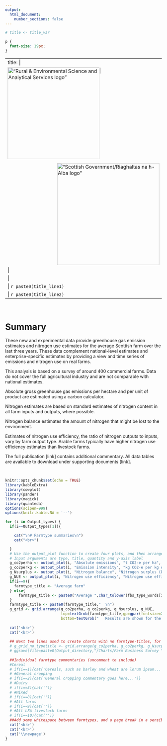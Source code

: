 ```yaml
---
output:
  html_document:
    number_sections: false
---
```


```r
# title <- title_var
```

```css
p {
  font-size: 19px;
}
```

<!-- Need the pipes in the next code chunk in order to cope with a colon in the title and to place the title on a separate line from the images -->
<!-- The ![](){} syntax is used for inserting images.  -->
<!-- Anything in the square brackets becomes the caption (here blank). -->
<!-- The round brackets specify the image filepath. -->
<!-- The curly brackets are for image formatting (here width and positioning) -->
<!-- The SG logo should be 7.3cm wide if printed on A4 paper. That seems to be achieved by specifying its width as 8.7cm here. -->
<!-- A space is also needed immediately after this line, and before the "---". -->

---
title: | 
  | !["Rural & Environmental Science and Analytical Services logo"](RESAS_logo_mg.jpg){width="7.8cm" style="float: left"}!["Scottish Government/Riaghaltas na h-Alba logo"](Scottish_Government_logo_RGB.jpg){width=8.7cm style="float: right; padding-top: 0.34cm"}
  | <!-- A space is needed here to prevent pipes appearing in the title. -->
  | <!-- Extra white space to separate logos and title -->
  | `r paste0(title_line1)`
  | `r paste0(title_line2)`
---
<br>

# Summary

These new and experimental data provide greenhouse gas emission estimates and nitrogen use estimates for the average Scottish farm over the last three years. These data complement national-level estimates and enterprise-specific estimates by providing a view and time series of emissions and nitrogen use on real farms. 

This analysis is based on a survey of around 400 commercial farms. Data do not cover the full agricultural industry and are not comparable with national estimates.

Absolute gross greenhouse gas emissions per hectare and per unit of product are estimated using a carbon calculator.

Nitrogen estimates are based on standard estimates of nitrogen content in all farm inputs and outputs, where possible. 

Nitrogen balance estimates the amount of nitrogen that might be lost to the environment.

Estimates of nitrogen use efficiency, the ratio of nitrogen outputs to inputs, vary by farm output type. Arable farms typically have higher nitrogen use efficiency estimates than livestock farms.

The full publication [link] contains additional commentary. All data tables are available to download under supporting documents [link].

<br>

```r
knitr::opts_chunk$set(echo = TRUE)
library(kableExtra)
library(cowplot)
library(pander)
library(magick)
library(quanteda)
options(scipen=999)
options(knitr.kable.NA = '--')
```

\newpage

<!-- dpi argument in the next chunk is needed to stop figures being blurry -->
<!-- 300 is probably overkill (default is 96, and that wasn't high enough), but file size is 2MB, which
isn't unreasonable-->
<!-- With three years data and a fig.width value of 8, the html is well-formatted, and converts nicely to a pdf with one type per page. -->
<!-- This may need adjusting when more years' data is included. -->
<!-- Note that in the html file, the figure is automatically zoomed to full width; specifying the fig.width here is actually just a way of controlling the height:width ratio of the charts. -->
```r
for (i in Output_types) {
  if(i==Output_types[1]){

    cat("\n# Farmtype summaries\n")
    cat("<br>")

  }  
  # Use the output_plot function to create four plots, and then arrange in a grid.
  # Input arguments are type, title, quantity and y-axis label
  g_co2perha <- output_plot(i, "Absolute emissions", "t CO2-e per ha", "t CO"[2]~"-e / ha", "#00833E")
  g_co2perkg <- output_plot(i, "Emission intensity", "kg CO2-e per kg output", "kg CO"[2]~"-e / kg output", "#00833E")
  g_Nsurplus <- output_plot(i, "Nitrogen balance", "Nitrogen surplus (kg)", "kg N surplus / ha", "#6EA022")
  g_NUE <- output_plot(i, "Nitrogen use efficiency", "Nitrogen use efficiency (%)", "NUE (%)", "#6EA022")
  if(i==9){
    farmtype_title <- "Average farm"
  } else{
      farmtype_title <- paste0("Average ",char_tolower(fbs_type_words[i], keep_acronyms = T)," farm")
  }
  farmtype_title <- paste0(farmtype_title,"  \n")
  g_grid <- grid.arrange(g_co2perha, g_co2perkg, g_Nsurplus, g_NUE,
                         top=textGrob(farmtype_title,gp=gpar(fontsize=20,font=1),x=0,hjust=0),
                         bottom=textGrob("   Results are shown for the average (median) farm.\nError bars demonstrate the spread of data from the lower to upper quartile.", gp=gpar(fontsize=11.5,font=1),x=0,hjust=-0.08))
  
  cat('<br>')
  cat('<br>')
  
  ## Next two lines used to create charts with no farmtype-titles, for dropping into powerpoint.
  # g_grid_no_typetitle <- grid.arrange(g_co2perha, g_co2perkg, g_Nsurplus, g_NUE)
  # ggsave(file=paste0(Output_directory,"/Charts/Farm Business Survey ", max(sampyear_range)-1,"-",max(sampyear_range)-2000," - Carbon and Nitrogen charts - ",fbs_type_words[i],".png"), plot=g_grid_no_typetitle, height=6,width=10)
  
  ##Individual farmtype commentaries (uncomment to include)
  #Cereal
  # if(i==1){cat('Cereals, such as barley and wheat are lorum ipsum...')}
  # #General cropping
  # if(i==2){cat('General cropping commentary goes here...')}
  # #Dairy
  # if(i==3){cat('')}
  # #Mixed
  # if(i==8){cat('')}
  # #All farms
  # if(i==9){cat('')}
  # #All LFA livestock farms
  # if(i==10){cat('')}
  ##Add some whitespace between farmtypes, and a page break in a sensible location (only applies if html is "printed" to pdf)
  cat('<br>')
  cat('<br>')
  cat('\\newpage')
}
```

<!-- [1] All farm types includes lowland cattle and sheep farms. -->

<!-- ![](RESAS_logo_mg.jpg){width="7.8cm" style="float: left"}![](Scottish_Government_logo_RGB.jpg){width=8.7cm style="float: right; padding-top: 0.34cm"} -->

